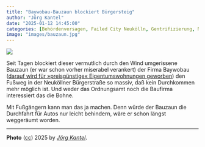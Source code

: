 ```yaml
---
title: "Baywobau-Bauzaun blockiert Bürgersteig"
author: "Jörg Kantel"
date: "2025-01-12 14:45:00"
categories: [Behördenversagen, Failed City Neukölln, Gentrifizierung, Neukölln, Verkehr]
image: "images/bauzaun.jpg"
---
```


[![](images/bauzaun-b.jpg)](https://www.flickr.com/photos/schockwellenreiter/54262018988/)

Seit Tagen blockiert dieser vermutlich durch den Wind umgerissene Bauzaun (er war schon vorher miserabel verankert) der Firma Baywobau ([darauf wird für »preisgünstige« Eigentumswohnungen geworben](https://www.baywobau.de/de/wohnungen-und-haeuser/kauf/project-civitano-berlin)) den Fußweg in der Neuköllner Bürgerstraße so massiv, daß kein Durchkommen mehr möglich ist. Und weder das Ordnungsamt noch die Baufirma interessiert das die Bohne.

Mit Fußgängern kann man das ja machen. Denn würde der Bauzaun die Durchfahrt für Autos nur leicht behindern, wäre er schon längst weggeräumt worden.

---

**Photo** ([cc](http://creativecommons.org/licenses/by-nc-nd/2.0/)) 2025 by *[Jörg Kantel](http://cognitiones.kantel-chaos-team.de/cv.html)*.